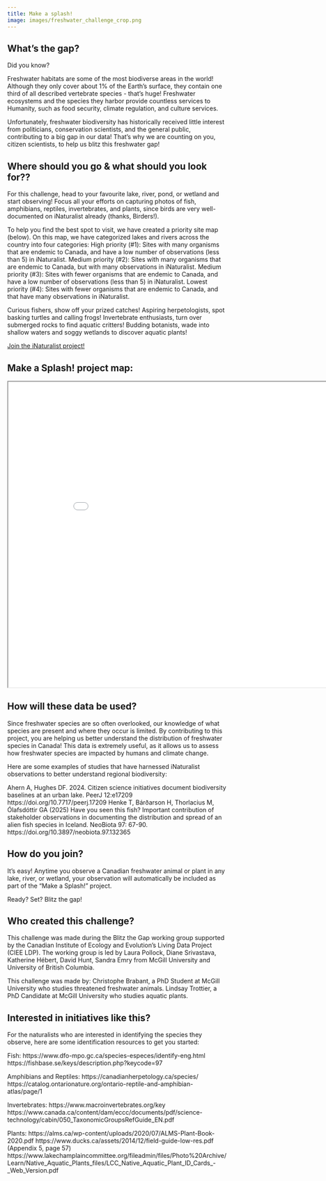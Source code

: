 ```yaml
---
title: Make a splash!
image: images/freshwater_challenge_crop.png
---
```


## What's the gap?

Did you know?

Freshwater habitats are some of the most biodiverse areas in the world! Although they only cover about 1% of the Earth’s surface, they contain one third of all described vertebrate species - that’s huge! Freshwater ecosystems and the species they harbor provide countless services to Humanity, such as food security, climate regulation, and culture services.

Unfortunately, freshwater biodiversity has historically received little interest from politicians, conservation scientists, and the general public, contributing to a big gap in our data! That’s why we are counting on you, citizen scientists, to help us blitz this freshwater gap!


## **Where should you go & what should you look for??**

For this challenge, head to your favourite lake, river, pond, or wetland and start observing! Focus all your efforts on capturing photos of fish, amphibians, reptiles, invertebrates, and plants, since birds are very well-documented on iNaturalist already (thanks, Birders!). 

To help you find the best spot to visit, we have created a priority site map (below). On this map, we have categorized lakes and rivers across the country into four categories:
High priority (#1): Sites with many organisms that are endemic to Canada, and have a low number of observations (less than 5) in iNaturalist.
Medium priority (#2): Sites with many organisms that are endemic to Canada, but with many observations in iNaturalist.
Medium priority (#3): Sites with fewer organisms that are endemic to Canada, and have a low number of observations (less than 5) in iNaturalist.
Lowest priority (#4): Sites with fewer organisms that are endemic to Canada, and that have many observations in iNaturalist.

Curious fishers, show off your prized catches! 
Aspiring herpetologists, spot basking turtles and calling frogs!
Invertebrate enthusiasts, turn over submerged rocks to find aquatic critters! 
Budding botanists, wade into shallow waters and soggy wetlands to discover aquatic plants!

[Join the iNaturalist project!](https://inaturalist.ca/projects/https://inaturalist.ca/projects/make-a-splash){.btn .btn-primary .btn role="button"}


## Make a Splash! project map:

```{=html}
<iframe width="900" height="700" src="maps/challenge_freshwater_map.html" title="Make a Splash! project map"></iframe>
```


## **How will these data be used?**

Since freshwater species are so often overlooked, our knowledge of what species are present and where they occur is limited. By contributing to this project, you are helping us better understand the distribution of freshwater species in Canada! This data is extremely useful, as it allows us to assess how freshwater species are impacted by humans and climate change. 

Here are some examples of studies that have harnessed iNaturalist observations to better understand regional biodiversity:

Ahern A, Hughes DF. 2024. Citizen science initiatives document biodiversity baselines at an urban lake. PeerJ 12:e17209 https://doi.org/10.7717/peerj.17209
Henke T, Bárðarson H, Thorlacius M, Ólafsdóttir GA (2025) Have you seen this fish? Important contribution of stakeholder observations in documenting the distribution and spread of an alien fish species in Iceland. NeoBiota 97: 67-90. https://doi.org/10.3897/neobiota.97.132365


## **How do you join?**

It’s easy! Anytime you observe a Canadian freshwater animal or plant in any lake, river, or wetland, your observation will automatically be included as part of the “Make a Splash!” project.

Ready? Set? Blitz the gap!


## **Who created this challenge?**

This challenge was made during the Blitz the Gap working group supported by the Canadian Institute of Ecology and Evolution’s Living Data Project (CIEE LDP). The working group is led by Laura Pollock, Diane Srivastava, Katherine Hébert, David Hunt, Sandra Emry from McGill University and University of British Columbia. 

This challenge was made by: 
Christophe Brabant, a PhD Student at McGill University who studies threatened freshwater animals.
Lindsay Trottier, a PhD Candidate at McGill University who studies aquatic plants.


## **Interested in initiatives like this?**

For the naturalists who are interested in identifying the species they observe, here are some identification resources to get you started:

Fish: 
https://www.dfo-mpo.gc.ca/species-especes/identify-eng.html
https://fishbase.se/keys/description.php?keycode=97 

Amphibians and Reptiles: 
https://canadianherpetology.ca/species/ 
https://catalog.ontarionature.org/ontario-reptile-and-amphibian-atlas/page/1 

Invertebrates: 
https://www.macroinvertebrates.org/key 
https://www.canada.ca/content/dam/eccc/documents/pdf/science-technology/cabin/050_TaxonomicGroupsRefGuide_EN.pdf 

Plants: 
https://alms.ca/wp-content/uploads/2020/07/ALMS-Plant-Book-2020.pdf 
https://www.ducks.ca/assets/2014/12/field-guide-low-res.pdf (Appendix 5, page 57)
https://www.lakechamplaincommittee.org/fileadmin/files/Photo%20Archive/Learn/Native_Aquatic_Plants_files/LCC_Native_Aquatic_Plant_ID_Cards_-_Web_Version.pdf 


